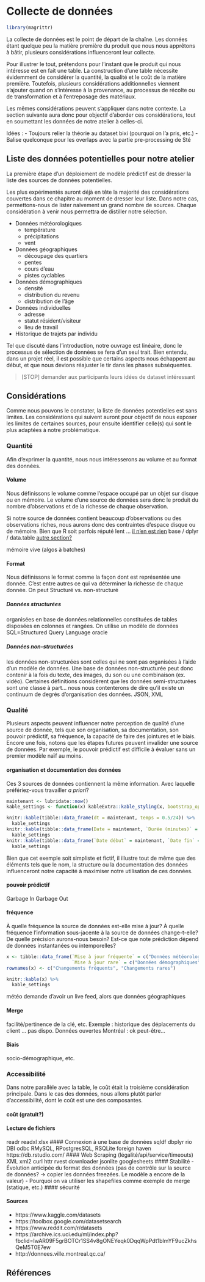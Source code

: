 
# Collecte de données

``` r
library(magrittr)
```

La collecte de données est le point de départ de la chaîne. Les données étant quelque peu la matière première du produit que nous nous apprêtons à bâtir, plusieurs considérations influenceront leur collecte. 

Pour illustrer le tout, prétendons pour l'instant que le produit qui nous intéresse est en fait une table. La construction d'une table nécessite évidemment de considérer la quantité, la qualité et le coût de la matière première. Toutefois, plusieurs considérations additionnelles viennent s'ajouter quand on s'intéresse à la provenance, au processus de récolte ou de transformation et à l'entreposage des matériaux.

Les mêmes considérations peuvent s'appliquer dans notre contexte. La section suivante aura donc pour objectif d'aborder ces considérations, tout en soumettant les données de notre atelier à celles-ci.

Idées :
- Toujours relier la théorie au dataset bixi (pourquoi on l'a pris, etc.)
- Balise quelconque pour les overlaps avec la partie pre-processing de Sté

## Liste des données potentielles pour notre atelier

La première étape d'un déploiement de modèle prédictif est de dresser la liste des sources de données potentielles.

Les plus expérimentés auront déjà en tête la majorité des considérations couvertes dans ce chapitre au moment de dresser leur liste. Dans notre cas, permettons-nous de lister naïvement un grand nombre de sources. Chaque considération à venir nous permettra de distiller notre sélection.

- Données météorologiques
    - température
    - précipitations
    - vent
- Données géographiques
    - découpage des quartiers
    - pentes
    - cours d'eau
    - pistes cyclables
- Données démographiques
    - densité
    - distribution du revenu
    - distribution de l'âge
- Données individuelles
    - adresse
    - statut résident/visiteur
    - lieu de travail
- Historique de trajets par individu


Tel que discuté dans l'introduction, notre ouvrage est linéaire, donc le processus de sélection de données se fera d'un seul trait. Bien entendu, dans un projet réel, il est possible que certains aspects nous échappent au début, et que nous devions réajuster le tir dans les phases subséquentes.

> [STOP] demander aux participants leurs idées de dataset intéressant

## Considérations {#considerations}

Comme nous pouvons le constater, la liste de données potentielles est sans limites. Les considérations qui suivent auront pour objectif de nous exposer les limites de certaines sources, pour ensuite identifier celle(s) qui sont le plus adaptées à notre problématique.

### Quantité

Afin d'exprimer la quantité, nous nous intéresserons au volume et au format des données.

#### Volume
Nous définissons le volume comme l'espace occupé par un objet sur disque ou en mémoire. Le volume d'une source de données sera donc le produit du nombre d'observations et de la richesse de chaque observation.

Si notre source de données contient beaucoup d'observations ou des observations riches, nous aurons donc des contraintes d'espace disque ou de mémoire. Bien que R soit parfois réputé lent ... [il n'en est rien](http://adv-r.had.co.nz/Performance.html)
base / dplyr / data.table [autre section?](https://stackoverflow.com/questions/21435339/data-table-vs-dplyr-can-one-do-something-well-the-other-cant-or-does-poorly)

mémoire vive (algos à batches)

#### Format
Nous définissons le format comme la façon dont est représentée une donnée. C'est entre autres ce qui va déterminer la richesse de chaque donnée. On peut   Structuré vs. non-structuré

##### Données structurées
organisées en base de données relationnelles constituées de tables disposées en colonnes et rangées. On utilise un modèle de données
SQL=Structured Query Language
oracle

##### Données non-structurées
les données non-structurées sont celles qui ne sont pas organisées à l'aide d'un modèle de données. Une base de données non-structurée peut donc contenir à la fois du texte, des images, du son ou une combinaison (ex. vidéo). Certaines définitions considèrent que les données semi-structurées sont une classe à part... nous nous contenterons de dire qu'il existe un continuum de degrés d'organisation des données.
JSON, XML

### Qualité
Plusieurs aspects peuvent influencer notre perception de qualité d'une source de donnée, tels que son organisation, sa documentation, son pouvoir prédictif, sa fréquence, la capacité de faire des jointures et le biais. Encore une fois, notons que les étapes futures peuvent invalider une source de données. Par exemple, le pouvoir prédictif est difficile à évaluer sans un premier modèle naïf au moins.

#### organisation et documentation des données
Ces 3 sources de données contiennent la même information. Avec laquelle préfériez-vous travailler *a priori*?

```r
maintenant <- lubridate::now()
kable_settings <- function(x) kableExtra::kable_styling(x, bootstrap_options = "striped", full_width = F, position = "left")

knitr::kable(tibble::data_frame(dt = maintenant, temps = 0.5/24)) %>%
  kable_settings
knitr::kable(tibble::data_frame(Date = maintenant, `Durée (minutes)` = 30)) %>%
  kable_settings
knitr::kable(tibble::data_frame(`Date début` = maintenant, `Date fin` = maintenant + 30 * 60)) %>%
  kable_settings
```

Bien que cet exemple soit simpliste et fictif, il illustre tout de même que des éléments tels que le nom, la structure ou la documentation des données influenceront notre capacité à maximiser notre utilisation de ces données.


#### pouvoir prédictif
Garbage In Garbage Out

#### fréquence
À quelle fréquence la source de données est-elle mise à jour? À quelle fréquence l'information sous-jacente à la source de données change-t-elle? De quelle précision aurons-nous besoin? Est-ce que note prédiction dépend de données instantanées ou intemporelles?

```r
x <- tibble::data_frame(`Mise à jour fréquente` = c("Données météorologiques", "????"),
                        `Mise à jour rare` = c("Données démographiques", "Données géographiques"))
rownames(x) <- c("Changements fréquents", "Changements rares")

knitr::kable(x) %>%
  kable_settings
```

météo demande d'avoir un live feed, alors que données géographiques 

#### Merge
facilité/pertinence de la clé, etc. Exemple : historique des déplacements du client ... pas dispo. Données ouvertes Montréal : ok peut-être...

#### Biais
socio-démographique, etc.

### Accessibilité
Dans notre parallèle avec la table, le coût était la troisième considération principale. Dans le cas des données, nous allons plutôt parler d'accessibilité, dont le coût est une des composantes.

#### coût (gratuit?)

#### Lecture de fichiers

readr
readxl
xlsx
#### Connexion à une base de données
sqldf
dbplyr
rio
DBI
odbc
RMySQL, RPostgresSQL, RSQLite
foreign
haven
https://db.rstudio.com/
#### Web Scraping (légalité/api/service/timeouts)
XML
xml2
curl
httr
rvest
downloader
jsonlite
googlesheets
#### Stabilité
- Évolution anticipée du format des données (pas de contrôle sur la source de données? → copier les données freezées. Le modèle a encore de la valeur)
- Pourquoi on va utiliser les shapefiles comme exemple de merge (statique, etc.)
#### sécurité

#### Sources
- https://www.kaggle.com/datasets
- https://toolbox.google.com/datasetsearch
- https://www.reddit.com/r/datasets
- https://archive.ics.uci.edu/ml/index.php?fbclid=IwAR09F5grBOTCr1SS4v8gONEYeqk0DqqWpPdt1blmYF9ucZkhsQeM5T0E7ew
- http://donnees.ville.montreal.qc.ca/

## Références
